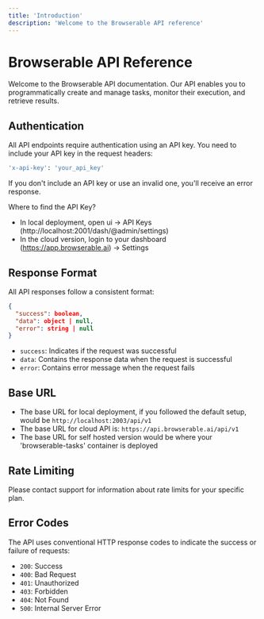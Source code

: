 ```yaml
---
title: 'Introduction'
description: 'Welcome to the Browserable API reference'
---
```


# Browserable API Reference

Welcome to the Browserable API documentation. Our API enables you to programmatically create and manage tasks, monitor their execution, and retrieve results.

## Authentication

All API endpoints require authentication using an API key. You need to include your API key in the request headers:

```bash
'x-api-key': 'your_api_key'
```

If you don't include an API key or use an invalid one, you'll receive an error response.

Where to find the API Key?
- In local deployment, open ui -> API Keys (http://localhost:2001/dash/@admin/settings)
- In the cloud version, login to your dashboard (https://app.browserable.ai) -> Settings

## Response Format

All API responses follow a consistent format:

```json
{
  "success": boolean,
  "data": object | null,
  "error": string | null
}
```

- `success`: Indicates if the request was successful
- `data`: Contains the response data when the request is successful
- `error`: Contains error message when the request fails

## Base URL

- The base URL for local deployment, if you followed the default setup, would be `http://localhost:2003/api/v1`
- The base URL for cloud API is: `https://api.browserable.ai/api/v1`
- The base URL for self hosted version would be where your 'browserable-tasks' container is deployed

## Rate Limiting

Please contact support for information about rate limits for your specific plan.

## Error Codes

The API uses conventional HTTP response codes to indicate the success or failure of requests:

- `200`: Success
- `400`: Bad Request
- `401`: Unauthorized
- `403`: Forbidden
- `404`: Not Found
- `500`: Internal Server Error
